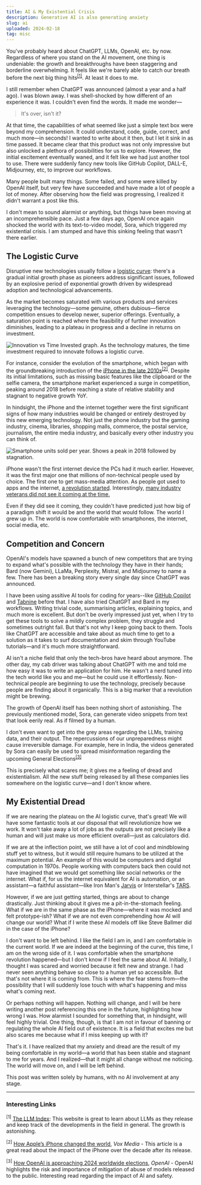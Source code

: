 ```yaml
---
title: AI & My Existential Crisis
description: Generative AI is also generating anxiety
slug: ai
uploaded: 2024-02-18
tag: misc
---
```


You've probably heard about ChatGPT, LLMs, OpenAI, etc. by now. Regardless of where you stand on the AI movement, one thing is undeniable: the growth and breakthroughs have been staggering and borderline overwhelming. It feels like we're barely able to catch our breath before the next big thing hits<sup>[[1]](#interesting-links)</sup>. At least it does to me.

I still remember when ChatGPT was announced (almost a year and a half ago). I was blown away. I was shell-shocked by how different of an experience it was. I couldn't even find the words. It made me wonder—

> It's over, isn't it?

At that time, the capabilities of what seemed like just a simple text box were beyond my comprehension. It could understand, code, guide, correct, and much more—in seconds! I wanted to write about it then, but I let it sink in as time passed. It became clear that this product was not only impressive but also unlocked a plethora of possibilities for us to explore. However, the initial excitement eventually waned, and it felt like we had just another tool to use. There were suddenly fancy new tools like GitHub Copilot, DALL-E, Midjourney, etc, to improve our workflows.

Many people built many things. Some failed, and some were killed by OpenAI itself, but very few have succeeded and have made a lot of people a lot of money. After observing how the field was progressing, I realized it didn't warrant a post like this.

I don't mean to sound alarmist or anything, but things have been moving at an incomprehensible pace. Just a few days ago, OpenAI once again shocked the world with its text-to-video model, Sora, which triggered my existential crisis. I am stumped and have this sinking feeling that wasn't there earlier.

<Tweet id='1758192957386342435' caption='OpenAI announces their text-to-video model, Sora' />

## The Logistic Curve

Disruptive new technologies usually follow a [logistic curve](https://en.wikipedia.org/wiki/Logistic_function): there's a gradual initial growth phase as pioneers address significant issues, followed by an explosive period of exponential growth driven by widespread adoption and technological advancements.

As the market becomes saturated with various products and services leveraging the technology—some genuine, others dubious—fierce competition ensues to develop newer, superior offerings. Eventually, a saturation point is reached where the feasibility of further innovation diminishes, leading to a plateau in progress and a decline in returns on investment.

<Image
  src='/images/posts/ai/logistic.png'
  alt='Innovation vs Time Invested graph. As the technology matures, the time investment required to innovate follows a logistic curve.'
  width={1920}
  height={1080}
  quality={100}
/>

For instance, consider the evolution of the smartphone, which began with the groundbreaking introduction of the [iPhone in the late 2010s](https://www.youtube.com/watch?v=MnrJzXM7a6o)<sup>[[2]](#interesting-links)</sup>. Despite its initial limitations, such as missing basic features like the clipboard or the selfie camera, the smartphone market experienced a surge in competition, peaking around 2018 before reaching a state of relative stability and stagnant to negative growth YoY.

In hindsight, the iPhone and the internet together were the first significant signs of how many industries would be changed or entirely destroyed by this new emerging technology. Not just the phone industry but the gaming industry, cinema, libraries, shopping malls, commerce, the postal service, journalism, the entire media industry, and basically every other industry you can think of.

<Image
  src='/images/posts/ai/phones-yoy.png'
  alt='Smartphone units sold per year. Shows a peak in 2018 followed by stagnation.'
  width={1920}
  height={1080}
  quality={100}
/>

iPhone wasn't the first internet device the PCs had it much earlier. However, it was the first major one that millions of non-technical people used by choice. The first one to get mass-media attention. As people got used to apps and the internet, [a revolution started](https://www.vox.com/2017/6/26/15821652/iphone-apple-10-year-anniversary-launch-mobile-stats-smart-phone-steve-jobs). Interestingly, [many industry veterans did not see it coming at the time.](https://www.youtube.com/watch?v=qycUOENFIBs)

Even if they did see it coming, they couldn't have predicted just how big of a paradigm shift it would be and the world that would follow. The world I grew up in. The world is now comfortable with smartphones, the internet, social media, etc.

## Competition and Concern

OpenAI's models have spawned a bunch of new competitors that are trying to expand what's possible with the technology they have in their hands; Bard (now Gemini), LLaMa, Perplexity, Mistral, and Midjourney to name a few. There has been a breaking story every single day since ChatGPT was announced.

I have been using assitive AI tools for coding for years--like [GitHub Copilot](https://github.com/features/copilot) and [Tabnine](https://www.tabnine.com/) before that. I have also tried ChatGPT and Bard in my workflows. Writing trivial code, summarising articles, explaining topics, and much more is excellent. But don't be overly impressed just yet, when I try to get these tools to solve a mildly complex problem, they struggle and sometimes outright fail. But that's not why I keep going back to them. Tools like ChatGPT are accessible and take about as much time to get to a solution as it takes to surf documentation and skim through YouTube tutorials—and it's much more straightforward.

AI isn't a niche field that only the tech-bros have heard about anymore. The other day, my cab driver was talking about ChatGPT with me and told me how easy it was to write an application for him. He wasn't a nerd tuned into the tech world like you and me—but he could use it effortlessly. Non-technical people are beginning to use the technology, precisely because people are finding about it organically. This is a big marker that a revolution might be brewing.

The growth of OpenAI itself has been nothing short of astonishing. The previously mentioned model, Sora, can generate video snippets from text that look eerily real. As if filmed by a human.

<Tweet
  id='1758193792778404192'
  caption="Checkout the prompts provided and their resultant video in quotes made by Sora. It's mighty impressive!"
/>

I don't even want to get into the grey areas regarding the LLMs, training data, and their output. The repercussions of our unpreparedness might cause irreversible damage. For example, here in India, the videos generated by Sora can easily be used to spread misinformation regarding the upcoming General Elections<sup>[[3]](#interesting-links)</sup>

This is precisely what scares me; it gives me a feeling of dread and existentialism. All the new stuff being released by all these companies lies somewhere on the logistic curve—and I don't know where.

## My Existential Dread

If we are nearing the plateau on the AI logistic curve, that's great! We will have some fantastic tools at our disposal that will revolutionize how we work. It won't take away a lot of jobs as the outputs are not precisely like a human and will just make us more efficient overall—just as calculators did.

If we are at the inflection point, we still have a lot of cool and mindblowing stuff yet to witness, but it would still require humans to be utilized at the maximum potential. An example of this would be computers and digital computation in 1970s. People working with computers back then could not have imagined that we would get something like social networks or the internet. What if, for us the internet equivalent for AI is automation, or an assistant—a faithful assistant—like Iron Man's [Jarvis](https://marvelcinematicuniverse.fandom.com/wiki/J.A.R.V.I.S.) or Interstellar's [TARS](https://interstellarfilm.fandom.com/wiki/TARS).

However, if we are just getting started, things are about to change drastically. Just thinking about it gives me a pit-in-the-stomach feeling. What if we are in the same phase as the iPhone—where it was mocked and felt prototype-ish? What if we are not even comprehending how AI will change our world? What if I write these AI models off like Steve Ballmer did in the case of the iPhone?

I don't want to be left behind. I like the field I am in, and I am comfortable in the current world. If we are indeed at the beginning of the curve, this time, I am on the wrong side of it. I was comfortable when the smartphone revolution happened—but I don't know if I feel the same about AI. Initially, I thought I was scared and worried because it felt new and strange. I had never seen anything behave so close to a human yet so accessible. But that's not where it is coming from. This is where the fear stems from—the possibility that I will suddenly lose touch with what's happening and miss what's coming next.

Or perhaps nothing will happen. Nothing will change, and I will be here writing another post referencing this one in the future, highlighting how wrong I was. How alarmist I sounded for something that, in hindsight, will feel highly trivial. One thing, though, is that I am not in favour of banning or regulating the whole AI field out of existence. It is a field that excites me but also scares me because what if I miss keeping up with it?

That's it. I have realized that my anxiety and dread are the result of my being comfortable in my world—a world that has been stable and stagnant to me for years. And I realized—that it might all change without me noticing. The world will move on, and I will be left behind.

<Callout emoji='🚨' title='Disclaimer'>
  This post was written solely by humans, with no AI involvement at any stage.
</Callout>

---

### Interesting Links

<sup>[1]</sup> [The LLM Index](https://sapling.ai/llm/index): This website is great to learn about LLMs
as they release and keep track of the developments in the field in general. The growth is astonishing.

<sup>[2]</sup> [How Apple’s iPhone changed the world](https://www.vox.com/2017/6/26/15821652/iphone-apple-10-year-anniversary-launch-mobile-stats-smart-phone-steve-jobs),
*Vox Media* - This article is a great read about the impact of the iPhone over the decade after its release.

<sup>[3]</sup> [How OpenAI is approaching 2024 worldwide elections](https://openai.com/blog/how-openai-is-approaching-2024-worldwide-elections),
*OpenAI* - OpenAI highlights the risk and importance of mitigation of abuse of models released to the
public. Interesting read regarding the impact of AI and safety.
